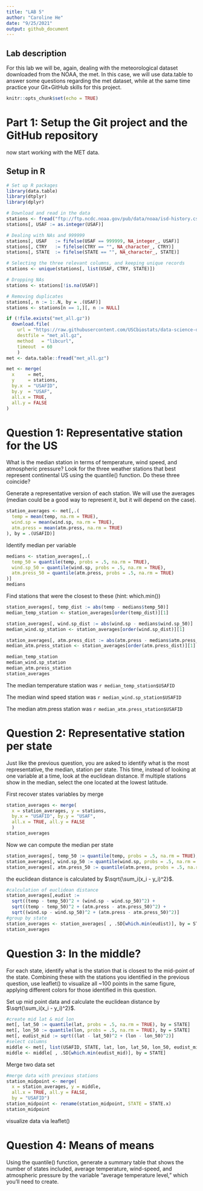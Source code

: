```yaml
---
title: "LAB 5"
author: "Caroline He"
date: "9/25/2021"
output: github_document
---
```


## Lab description
For this lab we will be, again, dealing with the meteorological dataset downloaded from the NOAA, the met. In this case, we will use data.table to answer some questions regarding the met dataset, while at the same time practice your Git+GitHub skills for this project.

```r
knitr::opts_chunk$set(echo = TRUE)
```

# Part 1: Setup the Git project and the GitHub repository
now start working with the MET data.

## Setup in R
```r
# Set up R packages
library(data.table)
library(dtplyr)
library(dplyr)
```

```r
# Download and read in the data
stations <- fread("ftp://ftp.ncdc.noaa.gov/pub/data/noaa/isd-history.csv")
stations[, USAF := as.integer(USAF)]

# Dealing with NAs and 999999
stations[, USAF   := fifelse(USAF == 999999, NA_integer_, USAF)]
stations[, CTRY   := fifelse(CTRY == "", NA_character_, CTRY)]
stations[, STATE  := fifelse(STATE == "", NA_character_, STATE)]

# Selecting the three relevant columns, and keeping unique records
stations <- unique(stations[, list(USAF, CTRY, STATE)])

# Dropping NAs
stations <- stations[!is.na(USAF)]

# Removing duplicates
stations[, n := 1:.N, by = .(USAF)]
stations <- stations[n == 1,][, n := NULL]
```

```r
if (!file.exists("met_all.gz"))
  download.file(
    url = "https://raw.githubusercontent.com/USCbiostats/data-science-data/master/02_met/met_all.gz",
    destfile = "met_all.gz",
    method   = "libcurl",
    timeout  = 60
    )
met <- data.table::fread("met_all.gz")
```

```r
met <- merge(
  x     = met,
  y     = stations,
  by.x  = "USAFID",
  by.y  = "USAF",
  all.x = TRUE,
  all.y = FALSE
)
```

# Question 1: Representative station for the US
What is the median station in terms of temperature, wind speed, and atmospheric pressure? Look for the three weather stations that best represent continental US using the quantile() function. Do these three coincide?

Generate a representative version of each station. We will use the averages (median could be a good way to represent it, but it will depend on the case).
```r
station_averages <- met[,.(
  temp = mean(temp, na.rm = TRUE),
  wind.sp = mean(wind.sp, na.rm = TRUE),
  atm.press = mean(atm.press, na.rm = TRUE)
), by = .(USAFID)]
```

Identify median per variable
```r
medians <- station_averages[,.(
  temp_50 = quantile(temp, probs = .5, na.rm = TRUE),
  wind.sp_50 = quantile(wind.sp, probs = .5, na.rm = TRUE),
  atm.press_50 = quantile(atm.press, probs = .5, na.rm = TRUE)
)]
medians
```

Find stations that were the closest to these (hint: which.min())
```r
station_averages[, temp_dist := abs(temp - medians$temp_50)]
median_temp_station <- station_averages[order(temp_dist)][1] 

station_averages[, wind.sp_dist := abs(wind.sp - medians$wind.sp_50)]
median_wind.sp_station <- station_averages[order(wind.sp_dist)][1] 

station_averages[, atm.press_dist := abs(atm.press - medians$atm.press_50)]
median_atm.press_station <- station_averages[order(atm.press_dist)][1] 

median_temp_station
median_wind.sp_station
median_atm.press_station
station_averages
```
The median temperature station was `r median_temp_station$USAFID`

The median wind speed station was `r median_wind.sp_station$USAFID`

The median atm.press station was `r median_atm.press_station$USAFID`


# Question 2: Representative station per state
Just like the previous question, you are asked to identify what is the most representative, the median, station per state. This time, instead of looking at one variable at a time, look at the euclidean distance. If multiple stations show in the median, select the one located at the lowest latitude.

First recover states variables by merge
```r
station_averages <- merge(
  x = station_averages, y = stations, 
  by.x = "USAFID", by.y = "USAF",
  all.x = TRUE, all.y = FALSE
  )
station_averages
```

Now we can compute the median per state
```r
station_averages[, temp_50 := quantile(temp, probs = .5, na.rm = TRUE), by = STATE]
station_averages[, wind.sp_50 := quantile(wind.sp, probs = .5, na.rm = TRUE), by = STATE]
station_averages[, atm.press_50 := quantile(atm.press, probs = .5, na.rm = TRUE), by = STATE]
```

the euclidean distance is calculated by $\sqrt{\sum_i(x_i - y_i)^2}$.
```r
#calculation of euclidean distance
station_averages[,eudist := 
  sqrt((temp - temp_50)^2 + (wind.sp - wind.sp_50)^2) + 
  sqrt((temp - temp_50)^2 + (atm.press - atm.press_50)^2) +
  sqrt((wind.sp - wind.sp_50)^2 + (atm.press - atm.press_50)^2)]
#group by state
station_averages <- station_averages[ , .SD[which.min(eudist)], by = STATE]
station_averages
```



# Question 3: In the middle?
For each state, identify what is the station that is closest to the mid-point of the state. Combining these with the stations you identified in the previous question, use leaflet() to visualize all ~100 points in the same figure, applying different colors for those identified in this question.

Set up mid point data and calculate the euclidean distance by $\sqrt{\sum_i(x_i - y_i)^2}$.
```r
#create mid lat & mid lon
met[, lat_50 := quantile(lat, probs = .5, na.rm = TRUE), by = STATE]
met[, lon_50 := quantile(lon, probs = .5, na.rm = TRUE), by = STATE]
met[, eudist_mid := sqrt((lat - lat_50)^2 + (lon - lon_50)^2)]
#select columns
middle <- met[, list(USAFID, STATE, lat, lon, lat_50, lon_50, eudist_mid)]
middle <- middle[ , .SD[which.min(eudist_mid)], by = STATE]
```
Merge two data set
```r
#merge data with previous stations
station_midpoint <- merge(
  x = station_averages, y = middle,
  all.x = TRUE, all.y = FALSE,
  by = "USAFID")
station_midpoint <- rename(station_midpoint, STATE = STATE.x)
station_midpoint
```
visualize data via leaflet()


# Question 4: Means of means
Using the quantile() function, generate a summary table that shows the number of states included, average temperature, wind-speed, and atmospheric pressure by the variable “average temperature level,” which you’ll need to create.


```r
```